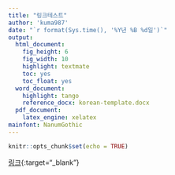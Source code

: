 ```yaml
---
title: "링크테스트"
author: 'kuma987'
date: "`r format(Sys.time(), '%Y년 %B %d일')`"
output:
  html_document: 
    fig_height: 6
    fig_width: 10
    highlight: textmate
    toc: yes
    toc_float: yes
  word_document:
    highlight: tango
    reference_docx: korean-template.docx
  pdf_document:
    latex_engine: xelatex
mainfont: NanumGothic
---
```


```r
knitr::opts_chunk$set(echo = TRUE)
```

[링크](https://kuma987.github.io/DACON-Jobcare/설명자료.md){:target="_blank"}